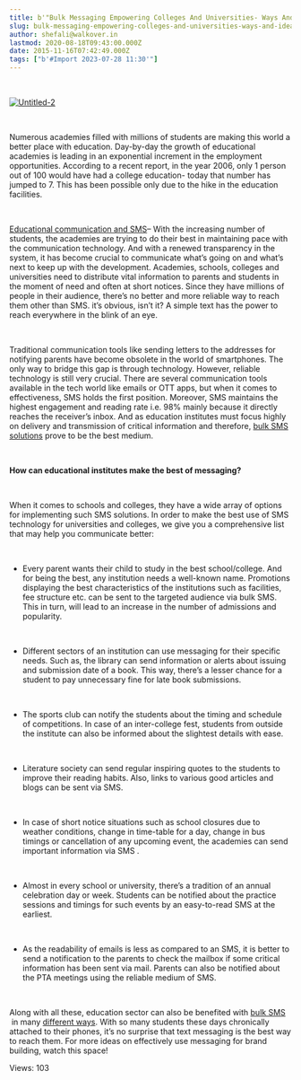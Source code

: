 ```yaml
---
title: b'"Bulk Messaging Empowering Colleges And Universities- Ways And Ideas"'
slug: bulk-messaging-empowering-colleges-and-universities-ways-and-ideas
author: shefali@walkover.in
lastmod: 2020-08-18T09:43:00.000Z
date: 2015-11-16T07:42:49.000Z
tags: ["b'#Import 2023-07-28 11:30'"]
---
```


 


[![Untitled-2](https://images-msg91.s3.ap-south-1.amazonaws.com/content/images/wordpress/2015/11/Untitled-2.jpg)](https://images-msg91.s3.ap-south-1.amazonaws.com/content/images/wordpress/Untitled-2.jpg)


 


Numerous academies filled with millions of students are making this world a better place with education. Day-by-day the growth of educational academies is leading in an exponential increment in the employment opportunities. According to a recent report, in the year 2006, only 1 person out of 100 would have had a college education- today that number has jumped to 7. This has been possible only due to the hike in the education facilities. 


 


[Educational communication and SMS](https://msg91.com/sms-in-education)– With the increasing number of students, the academies are trying to do their best in maintaining pace with the communication technology. And with a renewed transparency in the system, it has become crucial to communicate what’s going on and what’s next to keep up with the development. Academies, schools, colleges and universities need to distribute vital information to parents and students in the moment of need and often at short notices. Since they have millions of people in their audience, there’s no better and more reliable way to reach them other than SMS. it’s obvious, isn’t it? A simple text has the power to reach everywhere in the blink of an eye. 


 


Traditional communication tools like sending letters to the addresses for notifying parents have become obsolete in the world of smartphones. The only way to bridge this gap is through technology. However, reliable technology is still very crucial. There are several communication tools available in the tech world like emails or OTT apps, but when it comes to effectiveness, SMS holds the first position. Moreover, SMS maintains the highest engagement and reading rate i.e. 98% mainly because it directly reaches the receiver’s inbox. And as education institutes must focus highly on delivery and transmission of critical information and therefore, [bulk SMS solutions](https://msg91.com/) prove to be the best medium. 


 


**How can educational institutes make the best of messaging?**


 


When it comes to schools and colleges, they have a wide array of options for implementing such SMS solutions. In order to make the best use of SMS technology for universities and colleges, we give you a comprehensive list that may help you communicate better:  


 


* Every parent wants their child to study in the best school/college. And for being the best, any institution needs a well-known name. Promotions displaying the best characteristics of the institutions such as facilities, fee structure etc. can be sent to the targeted audience via bulk SMS. This in turn, will lead to an increase in the number of admissions and popularity.


 


* Different sectors of an institution can use messaging for their specific needs. Such as, the library can send information or alerts about issuing and submission date of a book. This way, there’s a lesser chance for a student to pay unnecessary fine for late book submissions.


 


* The sports club can notify the students about the timing and schedule of competitions. In case of an inter-college fest, students from outside the institute can also be informed about the slightest details with ease.


 


* Literature society can send regular inspiring quotes to the students to improve their reading habits. Also, links to various good articles and blogs can be sent via SMS.


 


* In case of short notice situations such as school closures due to weather conditions, change in time-table for a day, change in bus timings or cancellation of any upcoming event, the academies can send important information via SMS .


 


* Almost in every school or university, there’s a tradition of an annual celebration day or week. Students can be notified about the practice sessions and timings for such events by an easy-to-read SMS at the earliest.


 


* As the readability of emails is less as compared to an SMS, it is better to send a notification to the parents to check the mailbox if some critical information has been sent via mail. Parents can also be notified about the PTA meetings using the reliable medium of SMS.


 


Along with all these, education sector can also be benefited with [bulk SMS](https://msg91.com/)  in many [different ways](https://msg91.com/guide/let-their-wings-do-the-flying-with-msg91/). With so many students these days chronically attached to their phones, it’s no surprise that text messaging is the best way to reach them. For more ideas on effectively use messaging for brand building, watch this space! 


 Views: 103


